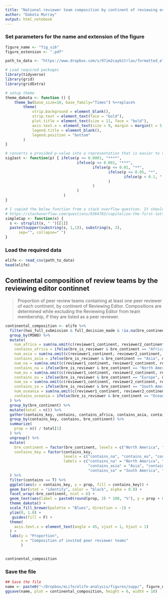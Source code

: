 ```yaml
---
title: "National reviewer team composition by continent of reviewing editor"
author: "Dakota Murray"
output: html_notebook
---
```


### Set parameters for the name and extension of the figure
```r
figure_name <- "fig_si6"
figure_extension <- ".pdf"

path_to_data <- "https://www.dropbox.com/s/97im2cayb1trlax/formatted_elife.csv?dl=1"
```

```r
# Load required packages
library(tidyverse)
library(grid)
library(gridExtra)

# setup theme
theme_dakota <- function () { 
    theme_bw(base_size=10, base_family="Times") %+replace% 
        theme(
            strip.background = element_blank(),
            strip.text = element_text(face = "bold"),
            plot.title = element_text(size = 11, face = "bold"),
            axis.text.x = element_text(size = 9, margin = margin(t = 5, b = 5)),
            legend.title = element_blank(),
            legend.position = "bottom"
        )
}

# converts a provided p-value into a representation that is easier to visualize
sig2ast <- function(p) { ifelse(p <= 0.0001, "****", 
                                ifelse(p <= 0.001, "***", 
                                       ifelse(p <= 0.01, "**", 
                                              ifelse(p <= 0.05, "*", 
                                                     ifelse(p < 0.1, ".", "ns")
                                              )
                                       )
                                )
                          )
}

# I copied the below function from a stack overflow question. It should capitalize the first letter of each work in a string
# https://stackoverflow.com/questions/6364783/capitalize-the-first-letter-of-both-words-in-a-two-word-string
simpleCap <- function(x) {
  s <- strsplit(x, " ")[[1]]
  paste(toupper(substring(s, 1,1)), substring(s, 2),
      sep="", collapse=" ")
}
```

### Load the required data
```r
elife <- read_csv(path_to_data)
head(elife)
```


## Continental composition of review teams by the reviewing editor continnet

> Proportion of peer review teams containing at least one peer reviewer of each continent, by continent of Reviewing Editor. Compositions are determined while excluding the Reviewing Editor from team membership, if they are listed as a peer reviewer.

```r
continental_composition <- elife %>%
  filter(has_full_submission & full_decision_made & !is.na(bre_continent)) %>%
  group_by(MSNO) %>%
  mutate(
    num_africa = sum(na.omit(c(reviewer1_continent, reviewer2_continent, reviewer3_continent, reviewer4_continent)) == "Africa"),
    contains_africa = ifelse(bre_is_reviewer & bre_continent == "Africa", num_africa > 1, num_africa > 0),
    num_asia = sum(na.omit(c(reviewer1_continent, reviewer2_continent, reviewer3_continent, reviewer4_continent)) == "Asia"),
    contains_asia = ifelse(bre_is_reviewer & bre_continent == "Asia", num_asia > 1, num_asia > 0),
    num_na = sum(na.omit(c(reviewer1_continent, reviewer2_continent, reviewer3_continent, reviewer4_continent)) == "North America"),
    contains_na = ifelse(bre_is_reviewer & bre_continent == "North America", num_na > 1, num_na > 0),
    num_eu = sum(na.omit(c(reviewer1_continent, reviewer2_continent, reviewer3_continent, reviewer4_continent)) == "Europe"),
    contains_eu = ifelse(bre_is_reviewer & bre_continent == "Europe", num_eu > 1, num_eu > 0),
    num_sa = sum(na.omit(c(reviewer1_continent, reviewer2_continent, reviewer3_continent, reviewer4_continent)) == "South America"),
    contains_sa = ifelse(bre_is_reviewer & bre_continent == "South America", num_sa > 1, num_sa > 0),
    num_oceania = sum(na.omit(c(reviewer1_continent, reviewer2_continent, reviewer3_continent, reviewer4_continent)) == "Oceania"),
    contains_oceania = ifelse(bre_is_reviewer & bre_continent == "Oceania", num_oceania > 1, num_oceania > 0)
  ) %>%
  group_by(bre_continent) %>%
  mutate(total = n()) %>%
  gather(contains_key, contains, contains_africa, contains_asia, contains_na, contains_eu, contains_sa, contains_oceania) %>%
  group_by(contains_key, contains, bre_continent) %>%
  summarize(
    prop = n() / total[1]
  ) %>%
  ungroup() %>%
  mutate(
    bre_continent = factor(bre_continent, levels = c("North America", "Europe", "Asia", "Oceania", "South America", "Africa")),
    contains_key = factor(contains_key, 
                          levels = c("contains_na", "contains_eu", "contains_asia", "contains_oceania", "contains_sa", "contains_africa"),
                          labels = c("contains_na" = "North America", "contains_eu" = "Europe", 
                                     "contains_asia" = "Asia", "contains_oceania" = "Oceania", 
                                     "contains_sa" = "South America", "contains_africa" = "Africa"))
  ) %>%
  filter(contains == T) %>%
  ggplot(aes(x = contains_key, y = prop, fill = contains_key)) +
  geom_bar(stat = "identity", color = "black", alpha = 0.8) +
  facet_wrap(~bre_continent, ncol = 6) +
  geom_text(aes(label = paste0(round(prop, 3) * 100, "%"), y = prop + 0.025), size = 2) +
  theme_dakota() +
  scale_fill_brewer(palette = "Blues", direction = -1) +
  ylim(0, 1.0) +
   guides(fill = F) +
  theme(
    axis.text.x = element_text(angle = 45, vjust = 1, hjust = 1)
  ) +
  labs(y = "Proportion",
       x = "Composition of invited peer reviewer teams"
       )


continental_composition
```

### Save the file
```r
## Save the file
name <- paste0("~/Dropbox/eLife/elife-analysis/figures/supp/", figure_name, figure_extension)
ggsave(name, plot = continental_composition, height = 6, width = 10)
```